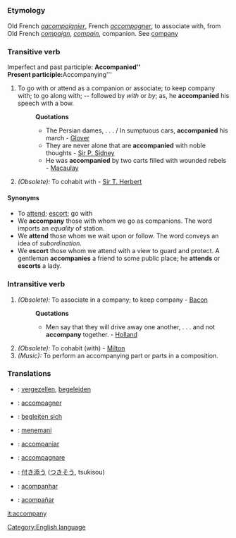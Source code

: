 =={{en}}==
[[Category:English language]]
===Etymology===
Old French ''[[aacompaignier]]'', French ''[[accompagner]]'', to associate with, from Old French ''[[compaign]]'', ''[[compain]]'', companion. See [[company]]
===Transitive verb===
Imperfect and past participle: '''Accompanied''<br>
Present participle: '''Accompanying'''
#To go with or attend as a companion or associate; to keep company with; to go along with; -- followed by ''with'' or ''by''; as, he '''accompanied''' his speech with a bow.
#:'''Quotations'''
#:*The Persian dames, . . . / In sumptuous cars, '''accompanied''' his march - [[Glover]]
#:*They are never alone that are '''accompanied''' with noble thoughts - [[Sir P. Sidney]]
#:*He was '''accompanied''' by two carts filled with wounded rebels - [[Macaulay]]
#''(Obsolete):'' To cohabit with - [[Sir T. Herbert]]
====Synonyms====
*To [[attend]]; [[escort]]; go with
*We '''accompany''' those with whom we go as companions. The word imports an ''equality'' of station. 
*We '''attend''' those whom we wait upon or follow. The word conveys an idea of ''subordination''.
*We '''escort''' those whom we attend with a view to guard and protect. A gentleman '''accompanies''' a friend to some public place; he '''attends''' or '''escorts''' a lady.
===Intransitive verb===
#''(Obsolete):'' To associate in a company; to keep company - [[Bacon]]
#:'''Quotations'''
#:*Men say that they will drive away one another, . . . and not '''accompany''' together. - [[Holland]]
#''(Obsolete):'' To cohabit (with) - [[Milton]]
#''(Music):'' To perform an accompanying part or parts in a composition.
=== Translations ===
*{{nl}}: [[vergezellen]], [[begeleiden]]
*{{fr}}: [[accompagner]]
*{{de}}: [[begleiten sich]]
*{{id}}: [[teman|menemani]]
*{{ia}}: [[accompaniar]]
*{{it}}: [[accompagnare]]
*{{ja}}: [[付き添う]] ([[つきそう]], tsukisou)
*{{pt}}: [[acompanhar]]
*{{es}}: [[acompañar]]

[[it:accompany]]